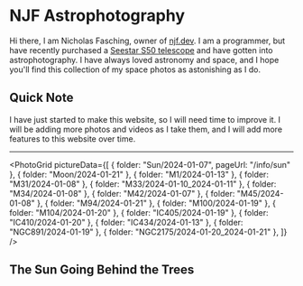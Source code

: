
# NJF Astrophotography

Hi there, I am Nicholas Fasching, owner of [njf.dev](https://njf.dev). I am a programmer, but have recently purchased a [Seestar S50 telescope](https://www.seestar.com/) and have gotten into astrophotography. I have always loved astronomy and space, and I hope you'll find this collection of my space photos as astonishing as I do.

## Quick Note

I have just started to make this website, so I will need time to improve it. I will be adding more photos and videos as I take them, and I will add more features to this website over time.

---

<PhotoGrid
  pictureData={[
    { folder: "Sun/2024-01-07", pageUrl: "/info/sun" },
    { folder: "Moon/2024-01-21" },
    { folder: "M1/2024-01-13" },
    { folder: "M31/2024-01-08" },
    { folder: "M33/2024-01-10_2024-01-11" },
    { folder: "M34/2024-01-08" },
    { folder: "M42/2024-01-07" },
    { folder: "M45/2024-01-08" },
    { folder: "M94/2024-01-21" },
    { folder: "M100/2024-01-19" },
    { folder: "M104/2024-01-20" },
    { folder: "IC405/2024-01-19" },
    { folder: "IC410/2024-01-20" },
    { folder: "IC434/2024-01-13" },
    { folder: "NGC891/2024-01-19" },
    { folder: "NGC2175/2024-01-20_2024-01-21" },
  ]}
/>

## The Sun Going Behind the Trees

<YouTubePlayer videoId="DiSxQ4sPS18" />
